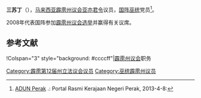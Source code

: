 {{noteTA
|G1=melayu
}}
{{Infobox Officeholder
|honorific-prefix = 拿督<br><!--保留换行-->
|name             = 三苏丁
|original_name    = Samsudin bin Abu Hasan
|honorific-suffix=
|image            = 
|image_wide       =

|constituency_AM = [[亚亦君令|亚亦君令]]
|assembly      = 霹雳州议会
|term_start      = 
|term_end       = 
|predecessor     = 
 |majority       = 
 |order2            =
|office2          = 
|term_start2       = 
 |term_end2         = 
|predecessor2      = 
 |successor2        = 
|birth_date       = 
|birth_place      = 
|death_date       = 
|death_place      =
|othername =
|nationality = {{MYS}}
|party            = {{国阵}}<br>{{巫统}}
|otherparty = 
|sex = 
|spouse           = 
|children         =
|religion         = [[伊斯兰教|伊斯兰教]]
|profession       = 
|alma_mater       = 
}}

'''三苏丁'''（{{lang-ms|Samsudin bin Abu Hasan}}），[[马来西亚|马来西亚]][[霹雳州|霹雳]][[霹雳州议会|州议会]][[亚亦君令|亚亦君令]]议员，[[国阵|国阵]][[巫统|巫统]]党员<ref>[http://www.perak.gov.my/index.php/kerajaan-negeri/adun-perak ADUN Perak] {{Wayback|url=http://www.perak.gov.my/index.php/kerajaan-negeri/adun-perak |date=20130122011957 }}.: Portal Rasmi Kerajaan Negeri Perak, 2013-4-8:</ref>。

2008年代表国阵参加[[2008年马来西亚大选|霹雳州议会选举]]并赢得有关议席。

==参考文献==
{{reflist}}

{{start box}}
!Colspan="3" style="background: #ccccff"|[[霹雳州议会|霹雳州议会]]职务
{{S-before|<!--待补充-->}}
{{S-title|[[亚亦君令议员|亚亦君令议员]]|至今}}
{{S-inc}}
{{end box}}
{{马来西亚人物小作品}}

[[Category:霹雳第12届州立法议会议员|Category:霹雳第12届州立法议会议员]]
[[Category:巫统霹雳州议员|Category:巫统霹雳州议员]]